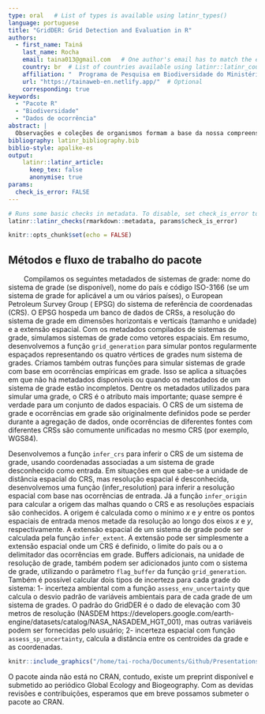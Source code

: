 ```yaml
---
type: oral   # List of types is available using latinr_types()
language: portuguese
title: "GridDER: Grid Detection and Evaluation in R"
authors:
  - first_name: Tainá
    last_name: Rocha
    email: taina013@gmail.com   # One author's email has to match the email registered in EasyChair.
    country: br  # List of countries available using latinr::latinr_countries()
    affiliation: "  Programa de Pesquisa em Biodiversidade do Ministério da Ciência, Tecnologia e Inovação , Brasil | Biogeography, Statistical Models and Informatics laboratory- Department of Geography, Florida State University, USA"
    url: "https://tainaweb-en.netlify.app/"  # Optional 
    corresponding: true
keywords: 
  - "Pacote R"
  - "Biodiversidade"
  - "Dados de ocorrência"
abstract: |
  Observações e coleções de organismos formam a base da nossa compreensão sobre a biodiversidade da Terra e são um recurso indispensável para inúmeros estudos. A informação geográfica é fundamental, servindo de elo entre os organismos e os ambientes em que residem. No entanto, a informação geográfica associada a esses registros é muitas vezes imprecisa, limitando a sua eficácia para pesquisas. Nessa linha, foram desenvolvidas várias soluções para identificar coordenadas errôneas e georreferenciados a centroides de países, estados ou municípios. Outra fonte de imprecisões proeminente, mas menos discutida e documentada, surge devido ao uso grades ( em muitas regiões do mundo. Por isso, desenvolvemos o pacote R GridDER,  para identificar registros de biodiversidade provenientes de sistemas de grades. Nossa ferramenta também estima o grau de heterogeneidade ambiental associado a essas grades, permitindo que os usuários tomem decisões informadas sobre como usar esses dados de ocorrência em estudos de mudanças globais. Mostramos que uma proporção significativa (~ 13,5%; 261 milhões) de registros no GBIF, a maior coleção de dados de coleta de história natural, são dados potencialmente em grade e demonstramos que nossa ferramenta pode identificar esses registros de forma confiável e quantificar as incertezas associadas. Portanto, o GridDER pode servir como uma ferramenta não apenas para triagem de dados georreferenciados em grade, mas para quantificar as incertezas geográficas e ambientais associadas a esses registros, que podem ser usados para informar modelos e análises que utilizam esses dados, incluindo aqueles referentes a mudanças globais.
bibliography: latinr_bibliography.bib
biblio-style: apalike-es   
output: 
    latinr::latinr_article:
      keep_tex: false
      anonymise: true
params: 
  check_is_error: FALSE
---
```



```r
# Runs some basic checks in metadata. To disable, set check_is_error to FALSE
latinr::latinr_checks(rmarkdown::metadata, params$check_is_error)
```


```r
knitr::opts_chunk$set(echo = FALSE)
```

## Métodos e fluxo de trabalho do pacote

&nbsp; &nbsp; &nbsp; &nbsp; Compilamos os seguintes metadados de sistemas de grade: nome do sistema de grade (se disponível), nome do país e código ISO-3166 (se um sistema de grade for aplicável a um ou vários países), o European Petroleum Survey Group ( EPSG) do sistema de referência de coordenadas (CRS). O EPSG hospeda um banco de dados de CRSs, a resolução do sistema de grade em dimensões horizontais e verticais (tamanho e unidade) e a extensão espacial. Com os metadados compilados de sistemas de grade, simulamos sistemas de grade como vetores espaciais. Em resumo, desenvolvemos a função `grid_generation` para simular pontos regularmente espaçados representando os quatro vértices de grades num sistema de grades. Criamos também outras funções para simular sistemas de grade com base em ocorrências empíricas em grade. Isso se aplica a situações em que não há metadados disponíveis ou quando os metadados de um sistema de grade estão incompletos. Dentre os metadados utilizados para simular uma grade, o CRS é o atributo mais importante; quase sempre é verdade para um conjunto de dados espaciais. O CRS de um sistema de grade e ocorrências em grade são originalmente definidos pode se perder durante a agregação de dados, onde ocorrências de diferentes fontes com diferentes CRSs são comumente unificadas no mesmo CRS (por exemplo, WGS84).
  
  Desenvolvemos a função `infer_crs` para inferir o CRS de um sistema de grade, usando coordenadas associadas a um sistema de grade desconhecido como entrada. Em situações em que sabe-se a unidade de distância espacial do CRS,  mas resolução espacial é desconhecida, desenvolvemos uma função (infer_resolution) para inferir a resolução espacial com base nas ocorrências de entrada. Já a função `infer_origin` para calcular a origem das malhas quando o CRS e as resoluções espaciais são conhecidos. A origem é calculada como o mínimo *x* e *y* entre os pontos espaciais de entrada menos metade da resolução ao longo dos eixos *x* e *y*, respectivamente. A extensão espacial de um sistema de grade pode ser calculada pela função `infer_extent`. A extensão pode ser simplesmente a extensão espacial onde um CRS é definido, o limite do país ou a o delimitador das ocorrências em grade. Buffers adicionais, na unidade de resolução de grade, também podem ser adicionados junto com o sistema de grade, utilizando o parâmetro `flag_buffer` da função `grid_generation`. Também é possível calcular dois tipos de incerteza para cada grade do sistema: 1- incerteza ambiental com a função `assess_env_uncertainty` que calcula o desvio padrão de variáveis ambientais para de cada grade de um sistema de grades. O padrão do GridDER é o dado de elevação com 30 metros de resolução (NASDEM https://developers.google.com/earth-engine/datasets/catalog/NASA_NASADEM_HGT_001), mas outras variáveis podem ser fornecidas pelo usuário; 2- incerteza espacial com função `assess_sp_uncertainty`, calcula a distância entre os centroides da grade e as coordenadas.

\newpage

```r
knitr::include_graphics("/home/tai-rocha/Documents/Github/Presentations/LatinR_talk/latinr_proposal/img/workflow.png")
``` 

O pacote ainda não está no CRAN, contudo, existe um preprint disponível e submetido ao periódico Global Ecology and Biogeography. Com as devidas revisões e contribuições, esperamos que em breve possamos submeter o pacote ao CRAN.